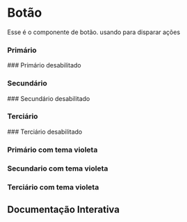 

<Meta of={Story} />

# Botão

Esse é o componente de botão. usando para disparar ações

### Primário
<Canvas of={Story.Primary} />
### Primário desabilitado
<Canvas of={Story.PrimaryDisabled} />

### Secundário
<Canvas of={Story.Secondary} />
### Secundário desabilitado
<Canvas of={Story.SecondaryDisabled} />

### Terciário
<Canvas of={Story.Tertiary} />
### Terciário desabilitado
<Canvas of={Story.TertiaryDisabled} />

### Primário com tema violeta
<Canvas of={Story.VioletPrimary} />

### Secundario com tema violeta
<Canvas of={Story.VioletSecondary} />

### Terciário com tema violeta
<Canvas of={Story.VioletTertiary} />


## Documentação Interativa

<Primary />

<Controls />